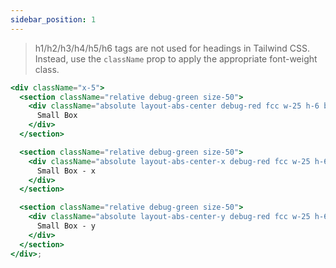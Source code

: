 ```yaml
---
sidebar_position: 1
---
```


> h1/h2/h3/h4/h5/h6 tags are not used for headings in Tailwind CSS. Instead, use the `className` prop to apply the appropriate font-weight class.

```jsx live
<div className="x-5">
  <section className="relative debug-green size-50">
    <div className="absolute layout-abs-center debug-red fcc w-25 h-6 bg-slate-400">
      Small Box
    </div>
  </section>

  <section className="relative debug-green size-50">
    <div className="absolute layout-abs-center-x debug-red fcc w-25 h-6 bg-slate-400">
      Small Box - x
    </div>
  </section>

  <section className="relative debug-green size-50">
    <div className="absolute layout-abs-center-y debug-red fcc w-25 h-6 bg-slate-400">
      Small Box - y
    </div>
  </section>
</div>;
```
